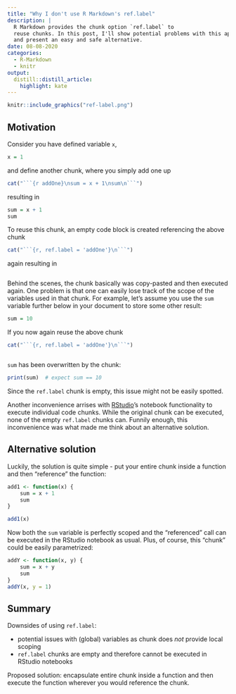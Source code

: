 ```yaml
---
title: "Why I don't use R Markdown's ref.label"
description: |
  R Markdown provides the chunk option `ref.label` to 
  reuse chunks. In this post, I'll show potential problems with this approach
  and present an easy and safe alternative. 
date: 08-08-2020
categories:
  - R-Markdown
  - knitr
output:
  distill::distill_article:
    highlight: kate
---
```


```r
knitr::include_graphics("ref-label.png")
```

## Motivation

Consider you have defined variable `x`,

```r
x = 1
```

and define another chunk, where you simply add one up

```r
cat("```{r addOne}\nsum = x + 1\nsum\n```")
```
    

resulting in

```r
sum = x + 1
sum
```

To reuse this chunk, an empty code block is created referencing the above chunk

```r
cat("```{r, ref.label = 'addOne'}\n```")
```


again resulting in

```r
```

Behind the scenes, the chunk basically was copy-pasted and then executed again. One problem is that one can easily lose track of the scope of the variables used in that chunk. For example, let's assume you use the `sum` variable further below in your document to store some other result:

```r
sum = 10
```

If you now again reuse the above chunk

```r
cat("```{r, ref.label = 'addOne'}\n```")
```

```r
```


`sum` has been overwritten by the chunk:

```r
print(sum)  # expect sum == 10
```

Since the `ref.label` chunk is empty, this issue might not be easily spotted.
 
Another inconvenience arrises with [RStudio](https://rstudio.com/)'s notebook functionality to execute individual code chunks. While the original chunk can be executed, none of the empty `ref.label` chunks can. Funnily enough, this inconvenience was what made me think about an alternative solution.

## Alternative solution
Luckily, the solution is quite simple - put your entire chunk inside a function and then "reference" the function:

```r
add1 <- function(x) {
    sum = x + 1
    sum
}
```


```r
add1(x)
```

Now both the `sum` variable is perfectly scoped and the "referenced" call can be executed in the RStudio notebook as usual. Plus, of course, this "chunk" could be easily parametrized:

```r
addY <- function(x, y) {
    sum = x + y
    sum
}
addY(x, y = 1)
```



## Summary {#summary}

Downsides of using `ref.label`:

* potential issues with (global) variables as chunk does *not* provide local scoping
* `ref.label` chunks are empty and therefore cannot be executed in RStudio notebooks

Proposed solution: encapsulate entire chunk inside a function and then execute the function wherever you would reference the chunk.



